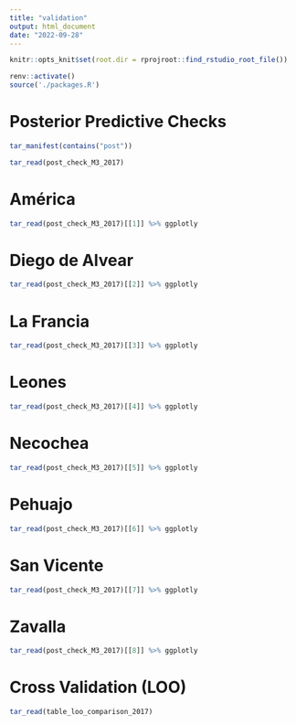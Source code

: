```yaml
---
title: "validation"
output: html_document
date: "2022-09-28"
---
```


```r
knitr::opts_knit$set(root.dir = rprojroot::find_rstudio_root_file())
```


```r
renv::activate()
source('./packages.R')
```


# Posterior Predictive Checks
```r

tar_manifest(contains("post"))

tar_read(post_check_M3_2017)
```





# América

```r

tar_read(post_check_M3_2017)[[1]] %>% ggplotly
```

# Diego de Alvear

```r

tar_read(post_check_M3_2017)[[2]] %>% ggplotly
```

# La Francia

```r

tar_read(post_check_M3_2017)[[3]] %>% ggplotly
```

# Leones

```r

tar_read(post_check_M3_2017)[[4]] %>% ggplotly
```

# Necochea

```r

tar_read(post_check_M3_2017)[[5]] %>% ggplotly
```

# Pehuajo

```r

tar_read(post_check_M3_2017)[[6]] %>% ggplotly
```

# San Vicente

```r

tar_read(post_check_M3_2017)[[7]] %>% ggplotly
```

# Zavalla

```r

tar_read(post_check_M3_2017)[[8]] %>% ggplotly
```






# Cross Validation (LOO)
```r
tar_read(table_loo_comparison_2017) 
```



```r

```

